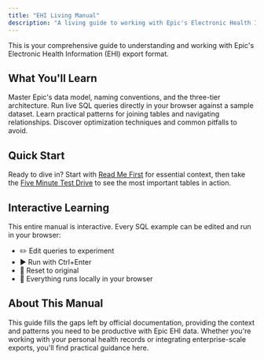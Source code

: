 ```yaml
---
title: "EHI Living Manual"
description: "A living guide to working with Epic's Electronic Health Information export format"
---
```



This is your comprehensive guide to understanding and working with Epic's Electronic Health Information (EHI) export format.

## What You'll Learn

<CardGrid stagger>
  <Card title="Core Concepts" icon="open-book">
    Master Epic's data model, naming conventions, and the three-tier architecture.
  </Card>
  <Card title="Interactive SQL" icon="terminal">
    Run live SQL queries directly in your browser against a sample dataset.
  </Card>
  <Card title="Real Patterns" icon="puzzle">
    Learn practical patterns for joining tables and navigating relationships.
  </Card>
  <Card title="Best Practices" icon="rocket">
    Discover optimization techniques and common pitfalls to avoid.
  </Card>
</CardGrid>

## Quick Start

Ready to dive in? Start with [Read Me First](/0.1-read-me-first/) for essential context, then take the [Five Minute Test Drive](/0.2-five-minute-test-drive/) to see the most important tables in action.

## Interactive Learning

This entire manual is interactive. Every SQL example can be edited and run in your browser:
- ✏️ Edit queries to experiment
- ▶️ Run with Ctrl+Enter
- 🔄 Reset to original
- 💾 Everything runs locally in your browser

## About This Manual

This guide fills the gaps left by official documentation, providing the context and patterns you need to be productive with Epic EHI data. Whether you're working with your personal health records or integrating enterprise-scale exports, you'll find practical guidance here.
